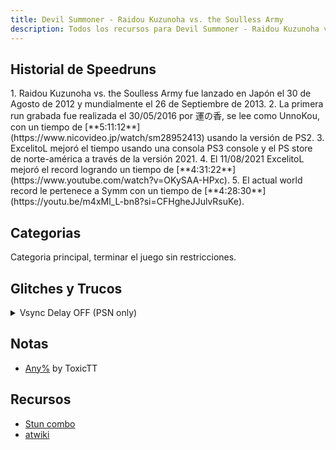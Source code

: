 ```yaml
---
title: Devil Summoner - Raidou Kuzunoha vs. the Soulless Army
description: Todos los recursos para Devil Summoner - Raidou Kuzunoha vs. the Soulless Army
---
```



<DocsHero 
    content="Devil Summoner - Raidou Kuzunoha vs. the Soulless Army es la tercera entrega en la saga de Devil Summoner. El gameplay pasó de ser un RPG por turnos de tipo dungeon crawler en primera persona a un action-rpg."
    srcUrl={cover}
    alt="Devil Summoner - Raidou Kuzunoha vs. the Soulless Army Cover"
/>

<LinkCard title="Leaderboards" href="https://www.speedrun.com/raidou1" description="Ver todas las runs en Speedrun.com"/>

## Historial de Speedruns
<Steps>
1. Raidou Kuzunoha vs. the Soulless Army fue lanzado en Japón el 30 de Agosto de 2012 y mundialmente el 26 de Septiembre de 2013.
2. La primera run grabada fue realizada el 30/05/2016 por 運の香, se lee como UnnoKou, con un tiempo de [**5:11:12**](https://www.nicovideo.jp/watch/sm28952413) usando la versión de PS2.
3. ExcelitoL mejoró el tiempo usando una consola PS3 console y el PS store de norte-américa a través de la versión 2021.
4. El 11/08/2021 ExcelitoL mejoró el record logrando un tiempo de [**4:31:22**](https://www.youtube.com/watch?v=OKySAA-HPxc).
5. El actual world record le pertenece a Symm con un tiempo de [**4:28:30**](https://youtu.be/m4xMl_L-bn8?si=CFHgheJJulvRsuKe).
</Steps>

## Categorias
<CardGrid>
    <Card title="Any%">Categoria principal, terminar el juego sin restricciones.</Card>
</CardGrid>

## Glitches y Trucos
<details>
<summary>Vsync Delay OFF (PSN only)</summary>
Al usar el sistema de emulación de PS2 en la ps3 y el menú de debug, podes desactivar el Vsync delay. Esto hace que el infame puerto de PSN se ejecute a una velocidad de cuadros mucho más fluida y actualmente está permitido para carreras de velocidad..
</details>


## Notas
- [Any%](https://drive.google.com/file/d/1u50Varmfi-jdanZmr_P_WZsdctgHTQP0/view?usp=sharing) by ToxicTT

## Recursos
- [Stun combo](https://docs.google.com/document/d/10jPE9vX3gy_HdRngPDJqLvRNyDcbpckUQqsO7vRj-KI/edit?usp=sharing)
- [atwiki](https://w.atwiki.jp/chulainn/)
